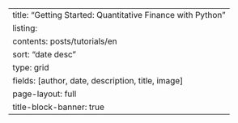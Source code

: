 ---
title: "Getting Started: Quantitative Finance with Python"
listing:
  contents: posts/tutorials/en
  sort: "date desc"
  type: grid
  fields: [author, date, description, title, image]
page-layout: full
title-block-banner: true
---